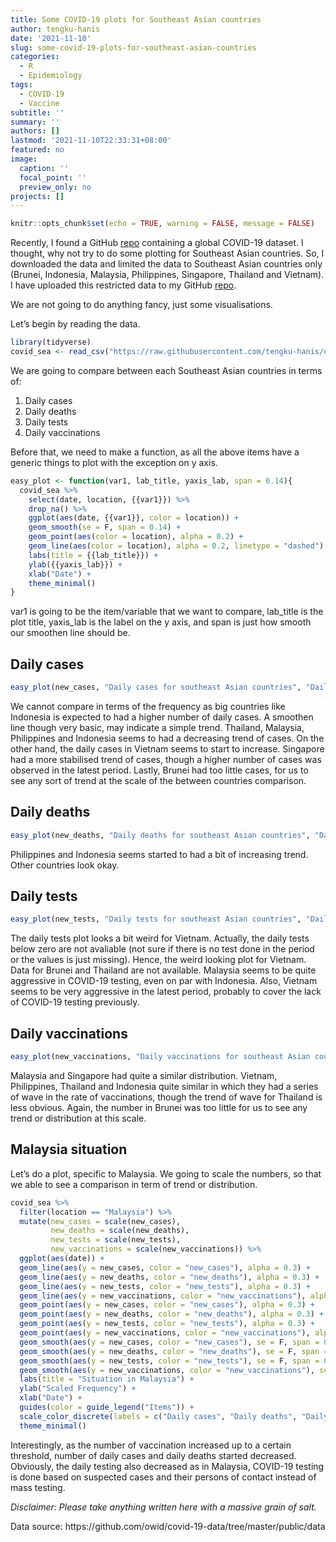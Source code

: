 ```yaml
---
title: Some COVID-19 plots for Southeast Asian countries
author: tengku-hanis
date: '2021-11-10'
slug: some-covid-19-plots-for-southeast-asian-countries
categories:
  - R
  - Epidemiology
tags:
  - COVID-19
  - Vaccine
subtitle: ''
summary: ''
authors: []
lastmod: '2021-11-10T22:33:31+08:00'
featured: no
image:
  caption: ''
  focal_point: ''
  preview_only: no
projects: []
---
```


```r
knitr::opts_chunk$set(echo = TRUE, warning = FALSE, message = FALSE)
```

Recently, I found a GitHub [repo](https://github.com/owid/covid-19-data/tree/master/public/data) containing a global COVID-19 dataset. I thought, why not try to do some plotting for Southeast Asian countries. So, I downloaded the data and limited the data to Southeast Asian countries only (Brunei, Indonesia, Malaysia, Philippines, Singapore, Thailand and Vietnam). I have uploaded this restricted data to my GitHub [repo](https://github.com/tengku-hanis/data-owid-covid).

We are not going to do anything fancy, just some visualisations.

Let's begin by reading the data.
```r
library(tidyverse)
covid_sea <- read_csv("https://raw.githubusercontent.com/tengku-hanis/data-owid-covid/main/covid_sea.csv")
```

We are going to compare between each Southeast Asian countries in terms of:

1. Daily cases
2. Daily deaths
3. Daily tests
4. Daily vaccinations

Before that, we need to make a function, as all the above items have a generic things to plot with the exception on y axis. 
```r
easy_plot <- function(var1, lab_title, yaxis_lab, span = 0.14){
  covid_sea %>% 
    select(date, location, {{var1}}) %>% 
    drop_na() %>% 
    ggplot(aes(date, {{var1}}, color = location)) +
    geom_smooth(se = F, span = 0.14) +
    geom_point(aes(color = location), alpha = 0.2) +
    geom_line(aes(color = location), alpha = 0.2, linetype = "dashed") +
    labs(title = {{lab_title}}) +
    ylab({{yaxis_lab}}) +
    xlab("Date") +
    theme_minimal() 
}
```

var1 is going to be the item/variable that we want to compare, lab_title is the plot title, yaxis_lab is the label on the y axis, and span is just how smooth our smoothen line should be.

## Daily cases

```r
easy_plot(new_cases, "Daily cases for southeast Asian countries", "Daily cases", span = 0.8)
```

We cannot compare in terms of the frequency as big countries like Indonesia is expected to had a higher number of daily cases. A smoothen line though very basic, may indicate a simple trend. Thailand, Malaysia, Philippines and Indonesia seems to had a decreasing trend of cases. On the other hand, the daily cases in Vietnam seems to start to increase. Singapore had a more stabilised trend of cases, though a higher number of cases was observed in the latest period. Lastly, Brunei had too little cases, for us to see any sort of trend at the scale of the between countries comparison.

## Daily deaths

```r
easy_plot(new_deaths, "Daily deaths for southeast Asian countries", "Daily deaths", span = 0.8)
```

Philippines and Indonesia seems started to had a bit of increasing trend. Other countries look okay.

## Daily tests

```r
easy_plot(new_tests, "Daily tests for southeast Asian countries", "Daily tests", span = 0.2)
```

The daily tests plot looks a bit weird for Vietnam. Actually, the daily tests below zero are not avaliable (not sure if there is no test done in the period or the values is just missing). Hence, the weird looking plot for Vietnam. Data for Brunei and Thailand are not available. Malaysia seems to be quite aggressive in COVID-19 testing, even on par with Indonesia. Also, Vietnam seems to be very aggressive in the latest period, probably to cover the lack of COVID-19 testing previously.

## Daily vaccinations

```r
easy_plot(new_vaccinations, "Daily vaccinations for southeast Asian countries", "Daily vaccinations", span = 0.9)
```

Malaysia and Singapore had quite a similar distribution. Vietnam, Philippines, Thailand and Indonesia quite similar in which they had a series of wave in the rate of vaccinations, though the trend of wave for Thailand is less obvious. Again, the number in Brunei was too little for us to see any trend or distribution at this scale.

## Malaysia situation

Let's do a plot, specific to Malaysia. We going to scale the numbers, so that we able to see a comparison in term of trend or distribution.
```r
covid_sea %>% 
  filter(location == "Malaysia") %>% 
  mutate(new_cases = scale(new_cases), 
         new_deaths = scale(new_deaths), 
         new_tests = scale(new_tests), 
         new_vaccinations = scale(new_vaccinations)) %>% 
  ggplot(aes(date)) +
  geom_line(aes(y = new_cases, color = "new_cases"), alpha = 0.3) +
  geom_line(aes(y = new_deaths, color = "new_deaths"), alpha = 0.3) +
  geom_line(aes(y = new_tests, color = "new_tests"), alpha = 0.3) +
  geom_line(aes(y = new_vaccinations, color = "new_vaccinations"), alpha = 0.3) +
  geom_point(aes(y = new_cases, color = "new_cases"), alpha = 0.3) +
  geom_point(aes(y = new_deaths, color = "new_deaths"), alpha = 0.3) +
  geom_point(aes(y = new_tests, color = "new_tests"), alpha = 0.3) +
  geom_point(aes(y = new_vaccinations, color = "new_vaccinations"), alpha = 0.3) +
  geom_smooth(aes(y = new_cases, color = "new_cases"), se = F, span = 0.3) +
  geom_smooth(aes(y = new_deaths, color = "new_deaths"), se = F, span = 0.3) +
  geom_smooth(aes(y = new_tests, color = "new_tests"), se = F, span = 0.3) +
  geom_smooth(aes(y = new_vaccinations, color = "new_vaccinations"), se = F, span = 0.6) +
  labs(title = "Situation in Malaysia") +
  ylab("Scaled Frequency") +
  xlab("Date") +
  guides(color = guide_legend("Items")) +
  scale_color_discrete(labels = c("Daily cases", "Daily deaths", "Daily tests", "Daily vaccinations")) +
  theme_minimal()
```

Interestingly, as the number of vaccination increased up to a certain threshold, number of  daily cases and daily deaths started decreased. Obviously, the daily testing also decreased as in Malaysia, COVID-19 testing is done based on suspected cases and their persons of contact instead of mass testing.

*Disclaimer: Please take anything written here with a massive grain of salt.*

Data source:
https://github.com/owid/covid-19-data/tree/master/public/data

